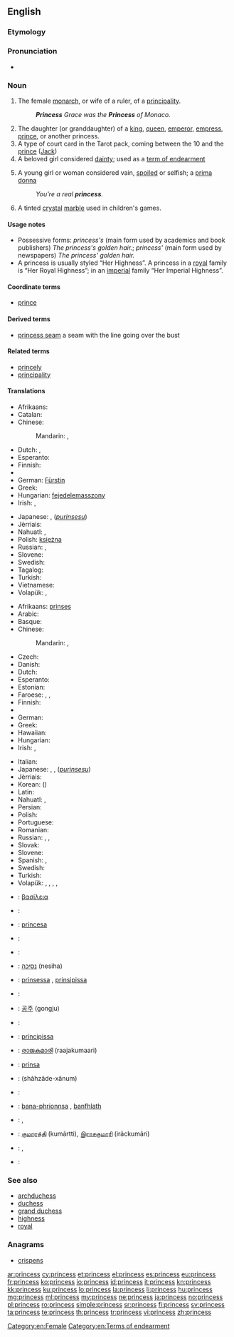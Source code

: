 {{also|princes}}
==English==
{{wikipedia}}

===Etymology===
{{suffix|prince|ess}}

===Pronunciation===
* {{audio|en-us-princess.ogg|Audio (US)}}

===Noun===
{{en-noun|es}}

# The female [[monarch]], or wife of a ruler, of a [[principality]].
#: '''''Princess''' Grace was the '''Princess''' of Monaco.''
# The daughter (or granddaughter) of a [[king]], [[queen]], [[emperor]], [[empress]], [[prince]], or another princess.
# A type of court card in the Tarot pack, coming between the 10 and the [[prince]] ([[Jack]])
# A beloved girl considered [[dainty]]; used as a [[term of endearment]]
# {{derogatory}} A young girl or woman considered vain, [[spoiled]] or selfish; a [[prima donna]]
#: ''You're a real '''princess'''.''
# A tinted [[crystal]] [[marble]] used in children's games.<!--see Wikipedia on "Marbles"-->

====Usage notes====
* Possessive forms: ''princess's'' (main form used by academics and book publishers) ''The princess's golden hair.''; ''princess' '' (main form used by newspapers) ''The princess' golden hair.''
* A princess is usually styled “Her Highness”.  A princess in a [[royal]] family is “Her Royal Highness”; in an [[imperial]] family “Her Imperial Highness”.

====Coordinate terms====
* [[prince]]

====Derived terms====
* [[princess seam]] a seam with the line going over the bust

====Related terms====
* [[princely]]
* [[principality]]

====Translations====
{{trans-top|female monarch, or wife of a ruler}}
* Afrikaans: {{t+|af|koningin|f|xs=Afrikaans}}
* Catalan: {{t|ca|princesa|f}}
* Chinese:
*: Mandarin: {{t|cmn|公主|tr=gōngzhǔ|sc=Hani}}, {{t|cmn|王妃|tr=wángfēi|sc=Hani}}
* Dutch: {{t|nl|koningin|f}}, {{t|nl|prinses|f}}
* Esperanto: {{t|eo|princino|xs=Esperanto}}
* Finnish: {{t-|fi|ruhtinatar}}
* {{trreq|Georgian}}
* German: [[Fürstin]] {{f}}
* Greek: {{t+|el|πριγκίπισσα|f|tr=prigkípissa}}
* Hungarian: [[fejedelemasszony]]
* Irish: {{t-|ga|banphrionsa|m|xs=Irish}}, {{t|ga|banfhlaith|m}}
{{trans-mid}}
* Japanese: {{t|ja|王妃|tr=おうひ, ōhi}}, {{l|ja|プリンセス}} (''[[purinsesu]]'')
* Jèrriais: {{tø|roa-jer|prîncêsse|f}}
* Nahuatl: {{t|nah|cīhuatlahtoāni}}, {{t|nah|siuatlajtoani}}
* Polish: [[księżna]] {{f}}
* Russian: {{t+|ru|княгиня|f|tr=knjagínja}}, {{t+|ru|принцесса|f|tr=princéssa}}
* Slovene: {{t+|sl|kneginja|f}}
* Swedish: {{t|sv|furstinna|c}}
* Tagalog: {{t|tl|prinsesa|xs=Tagalog}}
* Turkish: {{t+|tr|prenses|f}}
* Vietnamese: {{t+|vi|công chúa|xs=Vietnamese}}
* Volapük: {{qualifier|♂♀}} {{t|vo|plin}}, {{qualifier|♂}} {{t|vo|jiplin}}
{{trans-bottom}}

{{trans-top|daughter (or granddaughter) of a monarch}}
* Afrikaans: [[prinses]]
* Arabic: {{t-|ar|أميرة|f|tr='amiira}}
* Basque: {{t|eu|printzesa}}
* Chinese:
*: Mandarin: {{t|cmn|公主|tr=gōngzhǔ|sc=Hani}}, {{t|cmn|王妃|tr=wángfēi|sc=Hani}}
* Czech: {{t|cs|princezna|f}}
* Danish: {{t|da|prinsesse}}
* Dutch: {{t|nl|prinses|f}}
* Esperanto: {{t|eo|reĝidino|xs=Esperanto}}
* Estonian: {{t|et|printsess}}
* Faroese: {{t|fo|kongsdóttir|f}}, {{t|fo|kongadóttir|f}}, {{t|fo|prinsessa|f}}
* Finnish: {{t+|fi|prinsessa}}
* {{trreq|Georgian}}
* German: {{t+|de|Prinzessin|f}}
* Greek: {{t+|el|βασιλοπούλα|f|tr=vasilopoúla}}
* Hawaiian: {{tø|haw|kamāliʻi wahine}}
* Hungarian: {{t+|hu|hercegnő}}
* Irish: {{t-|ga|banphrionsa|m|xs=Irish}}, {{t-|ga|iníon rí|f|xs=Irish}}
{{trans-mid}}
* Italian: {{t+|it|principessa|f}}
* Japanese: {{t+|ja|姫|tr=ひめ, hime}}, {{t-|ja|王女|tr=おうじょ, ōjo}}, {{l|ja|プリンセス}} (''[[purinsesu]]'')
* Jèrriais: {{tø|roa-jer|prîncêsse|f}}
* Korean: {{t+|ko|공주|tr=gongju}} ({{t|ko|公主}})
* Latin: {{t|la| filia regis|f}}
* Nahuatl: {{t|nah|cīhuapīlli}}, {{t|nah|siuapili}}
* Persian: {{t|fa|شاهدخت|tr=šâhdoxt|sc=fa-Arab}}
* Polish: {{t|pl|księżniczka|f}}
* Portuguese: {{t+|pt|princesa|f}}
* Romanian: {{t|ro|prințesă|f}}
* Russian: {{t+|ru|принцесса|f|tr=princéssa}}, {{t+|ru|царевна|f|tr=carévna}} {{qualifier|daughter of a tsar}}, {{t|ru|королевна|f|tr=korolévna}} {{qualifier|daughter of a king}}
* Slovak: {{t|sk|princezná|f}}
* Slovene: {{t+|sl|princesa|f}}
* Spanish: {{t|es|princesa}}, {{t|es|princesa|f}}
* Swedish: {{t|sv|prinsessa|c}}
* Turkish: {{t+|tr|prenses|f}}
* Volapük: {{qualifier|♂♀}} {{t|vo|lecil}}, {{qualifier|♂}} {{t|vo|jilecil}}, {{qualifier|♂♀}} {{t|vo|leposcil}}, {{qualifier|♂}} {{t|vo|ledaut}}, {{qualifier|♂}} {{t|vo|leposdaut}}
{{trans-bottom}}

{{checktrans-top}}
* {{ttbc|grc}}: [[βασίλεια]] {{f}}
* {{ttbc|hy}}: {{t-|hy|արքայադուստր|tr=ark’ayadustr}}
* {{ttbc|ca}}: [[princesa]] {{f}}
* {{ttbc|sh}}: {{t-|hr|princeza|f}}
* {{ttbc|fr}}: {{t+|fr|princesse|f}}
* {{ttbc|he}}: [[נסיכה]] (nesiha) {{f}}
* {{ttbc|is}}: [[prinsessa]] {{f}}, [[prinsipissa]] {{f}} {{qualifier|obsolete}}
* {{ttbc|ja}}: {{t|ja|プリンセス|tr=purinsesu}}
{{trans-mid}}
* {{ttbc|ko}}: [[공주]] (gongju)
* {{ttbc|ku}}: {{t|ku|dotmîr|f}}
* {{ttbc|la}}: [[principissa]] {{f}}
* {{ttbc|ml}}: [[രാജകുമാരി]] (raajakumaari) {{f}}
* {{ttbc|nov}}: [[prinsa]]
* {{ttbc|fa}}: {{fa-Arab|[[شاهزاده‌خانم]]}} (shâhzâde-xânum)
* {{ttbc|pt}}: {{t+|pt|princesa|f}}
* {{ttbc|gd}}: [[bana-phrionnsa]] {{f}}, [[banfhlath]] {{f}}
* {{ttbc|es}}: {{t-|es|princesa|f}}, {{t+|es|infanta|f}}
* {{ttbc|ta}}: [[குமாரத்தி]] (kumārtti), [[இராசகுமாரி]] (irāckumāri)
* {{ttbc|te}}: {{t-|te|రాజకుమారి|tr=rAjakumAri}}, {{t+|te|రాకుమారి|tr=rAkumAri}}
* {{ttbc|vi}}: {{t+|vi|công chúa|xs=Vietnamese}}
{{trans-bottom}}

===See also===
* [[archduchess]]
* [[duchess]]
* [[grand duchess]]
* [[highness]]
* [[royal]]

===Anagrams===
* [[crispens#English|crispens]]

[[Category:en:Female]]
[[Category:en:Terms of endearment]]

[[ar:princess]]
[[cy:princess]]
[[et:princess]]
[[el:princess]]
[[es:princess]]
[[eu:princess]]
[[fr:princess]]
[[ko:princess]]
[[io:princess]]
[[id:princess]]
[[it:princess]]
[[kn:princess]]
[[kk:princess]]
[[ku:princess]]
[[lo:princess]]
[[la:princess]]
[[li:princess]]
[[hu:princess]]
[[mg:princess]]
[[ml:princess]]
[[my:princess]]
[[ne:princess]]
[[ja:princess]]
[[no:princess]]
[[pl:princess]]
[[ro:princess]]
[[simple:princess]]
[[sr:princess]]
[[fi:princess]]
[[sv:princess]]
[[ta:princess]]
[[te:princess]]
[[th:princess]]
[[tr:princess]]
[[vi:princess]]
[[zh:princess]]